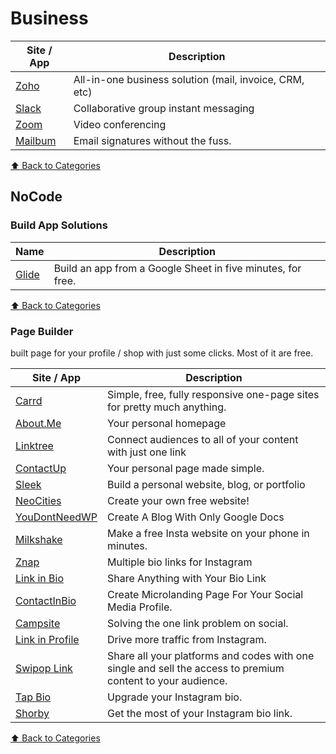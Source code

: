 # Business

| Site / App                     | Description                                            |
| ------------------------------ | ------------------------------------------------------ |
| [Zoho](https://zoho.com)       | All-in-one business solution (mail, invoice, CRM, etc) |
| [Slack](https://slack.com)     | Collaborative group instant messaging                  |
| [Zoom](https://zoom.us)        | Video conferencing                                     |
| [Mailbum](https://mailbum.io/) | Email signatures without the fuss.                     |

[⬆️ Back to Categories](/bookmarks/categories)

## NoCode

### Build App Solutions

| Name                                | Description                                                 |
| ----------------------------------- | ----------------------------------------------------------- |
| [Glide](https://www.glideapps.com/) | Build an app from a Google Sheet in five minutes, for free. |

[⬆️ Back to Categories](/bookmarks/categories)

### Page Builder

built page for your profile / shop with just some clicks. Most of it are free.

| Site / App                                      | Description                                                                                                 |
| ----------------------------------------------- | ----------------------------------------------------------------------------------------------------------- |
| [Carrd](https://carrd.co/)                      | Simple, free, fully responsive one-page sites for pretty much anything.                                     |
| [About.Me](https://about.me/)                   | Your personal homepage                                                                                      |
| [Linktree](https://linktr.ee/)                  | Connect audiences to all of your content with just one link                                                 |
| [ContactUp](https://contactup.io/)              | Your personal page made simple.                                                                             |
| [Sleek](https://sleek.page/)                    | Build a personal website, blog, or portfolio                                                                |
| [NeoCities](https://neocities.org/)             | Create your own free website!                                                                               |
| [YouDontNeedWP](https://www.youdontneedwp.com/) | Create A Blog With Only Google Docs                                                                         |
| [Milkshake](https://milkshake.app)              | Make a free Insta website on your phone in minutes.                                                         |
| [Znap](https://www.znaplink.com/)               | Multiple bio links for Instagram                                                                            |
| [Link in Bio](https://bio.fm)                   | Share Anything with Your Bio Link                                                                           |
| [ContactInBio](https://www.contactinbio.com)    | Create Microlanding Page For Your Social Media Profile.                                                     |
| [Campsite](https://campsite.bio)                | Solving the one link problem on social.                                                                     |
| [Link in Profile](https://linkinprofile.com)    | Drive more traffic from Instagram.                                                                          |
| [Swipop Link](https://swipop.co)                | Share all your platforms and codes with one single and sell the access to premium content to your audience. |
| [Tap Bio](https://tap.bio/@tap.bio)             | Upgrade your Instagram bio.                                                                                 |
| [Shorby](https://shorby.com/instagram/)         | Get the most of your Instagram bio link.                                                                    |

[⬆️ Back to Categories](/bookmarks/categories)
